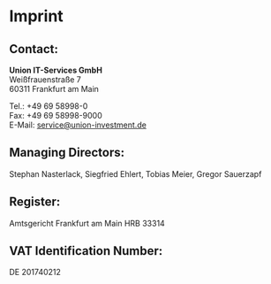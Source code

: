 
<Meta title="Legal/Imprint" />

# Imprint

## Contact:

**Union IT-Services GmbH**<br />
Weißfrauenstraße 7<br />
60311 Frankfurt am Main

Tel.: +49 69 58998-0<br />
Fax: +49 69 58998-9000<br />
E-Mail: service@union-investment.de

## Managing Directors:

Stephan Nasterlack, Siegfried Ehlert, Tobias Meier, Gregor Sauerzapf

## Register:

Amtsgericht Frankfurt am Main HRB 33314

## VAT Identification Number:

DE 201740212
